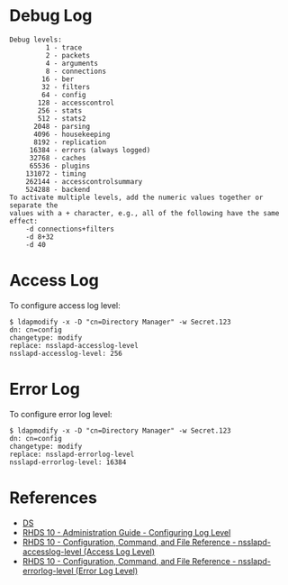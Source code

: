 = Debug Log =

<pre>
Debug levels:
         1 - trace
         2 - packets
         4 - arguments
         8 - connections
        16 - ber
        32 - filters
        64 - config
       128 - accesscontrol
       256 - stats
       512 - stats2
      2048 - parsing
      4096 - housekeeping
      8192 - replication
     16384 - errors (always logged)
     32768 - caches
     65536 - plugins
    131072 - timing
    262144 - accesscontrolsummary
    524288 - backend
To activate multiple levels, add the numeric values together or separate the
values with a + character, e.g., all of the following have the same effect:
    -d connections+filters
    -d 8+32
    -d 40
</pre>

= Access Log =

To configure access log level:

<pre>
$ ldapmodify -x -D "cn=Directory Manager" -w Secret.123
dn: cn=config
changetype: modify
replace: nsslapd-accesslog-level
nsslapd-accesslog-level: 256
</pre>

= Error Log =

To configure error log level:

<pre>
$ ldapmodify -x -D "cn=Directory Manager" -w Secret.123
dn: cn=config
changetype: modify
replace: nsslapd-errorlog-level
nsslapd-errorlog-level: 16384
</pre>

= References =

* [[DS]]
* [https://access.redhat.com/documentation/en-US/Red_Hat_Directory_Server/10/html/Administration_Guide/Configuring_Logs.html#configuring-log-levels RHDS 10 - Administration Guide - Configuring Log Level]
* [https://access.redhat.com/documentation/en-US/Red_Hat_Directory_Server/10/html/Configuration_Command_and_File_Reference/Core_Server_Configuration_Reference.html#cnconfig-nsslapd_accesslog_level RHDS 10 - Configuration, Command, and File Reference - nsslapd-accesslog-level (Access Log Level)]
* [https://access.redhat.com/documentation/en-US/Red_Hat_Directory_Server/10/html/Configuration_Command_and_File_Reference/Core_Server_Configuration_Reference.html#cnconfig-nsslapd_errorlog_level_Error_Log_Level RHDS 10 - Configuration, Command, and File Reference - nsslapd-errorlog-level (Error Log Level)]